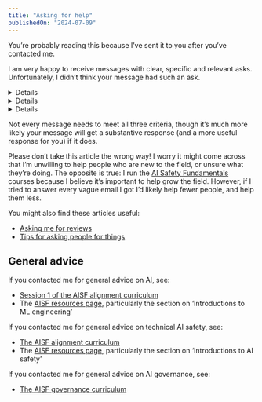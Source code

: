 ```yaml
---
title: "Asking for help"
publishedOn: "2024-07-09"
---
```



You’re probably reading this because I’ve sent it to you after you’ve contacted me.

I am very happy to receive messages with clear, specific and relevant asks. Unfortunately, I didn’t think your message had such an ask.

<Details title="Clear: There should be a obvious ask.">

An unclear ask:

> I've been reading about recent advancements in AI and it's got me thinking. Given your background, I imagine you might have some valuable perspectives on this topic.
>
> I'm curious about the implications of AI for our industry and society at large. There seems to be so much to consider. I've been trying to wrap my head around it all, but it's quite complex.
>
> It’d be great to connect, and then maybe we can work on this more in future.

</Details>

<Details title="Specific: The ask should be well-defined and reasonably narrow.">

A good rule of thumb is that your ask is only relevant to your situation, and wouldn’t apply to 1,000+ people.

A non-specific ask:

> Do you know of any good ways to get more familiar with AI? I'm not sure where to start or what exactly I'm looking for, but I feel like it's an important topic to understand better.
>
> Any thoughts or suggestions you might have would be greatly appreciated. Thanks in advance for your help!

I don’t usually consider ‘Can we chat for 30 minutes’ on its own a specific ask. I’d prefer you lay out the questions you want answers to or areas you’re confused about (at least briefly) - then I’ll have more context as to whether I want to answer them, and I can choose between doing so in writing or on a call.

Also please don’t ask to ask:

> I had some questions about AI safety. Would it be okay if I send them to you to look over?

Instead, just ask the questions from the outset.

</Details>

<Details title="Relevant: I should be the right person to do the thing you’re asking for.">

A non-relevant ask:

> I hope this email finds you well. I'm reaching out because I'm currently working on implementing direct preference optimization (DPO) for fine-tuning large language models, and I have a few specific technical questions I was hoping you could help clarify:
>
> 1. In your experience, what's the optimal batch size when training with DPO? I'm particularly interested in how this might differ from standard supervised fine-tuning.
> 2. How do you typically handle the reference model distribution in practice? Do you use a frozen copy of the initial model, or do you have strategies for updating it during training?
>
> I appreciate any insights you can provide on these points. If it's easier to discuss this over a call, I'd be happy to schedule one at your convenience.

This would _probably_ be a pretty good email to a DPO expert (provided answers to these questions aren’t easily discoverable online, and there’s sufficient context to answer them here). But I am not a DPO expert.

In general, I’d be more okay with receiving this kind of email: I’d just tell you I couldn’t answer these questions. Lean towards contacting me if you’re not sure about relevance, but do have a clear and specific ask.

</Details>

Not every message needs to meet all three criteria, though it’s much more likely your message will get a substantive response (and a more useful response for you) if it does.

Please don’t take this article the wrong way! I worry it might come across that I’m unwilling to help people who are new to the field, or unsure what they’re doing. The opposite is true: I run the [AI Safety Fundamentals](https://aisafetyfundamentals.com/) courses because I believe it’s important to help grow the field. However, if I tried to answer every vague email I got I’d likely help fewer people, and help them less.

You might also find these articles useful:
* [Asking me for reviews](/reviews/)
* [Tips for asking people for things](https://forum.effectivealtruism.org/posts/3QapZFzw9fQqno8mq/tips-for-asking-people-for-things)

## General advice

If you contacted me for general advice on AI, see:
* [Session 1 of the AISF alignment curriculum](https://course.aisafetyfundamentals.com/alignment?session=1)
* The [AISF resources page](https://aisafetyfundamentals.com/resources/), particularly the section on ‘Introductions to ML engineering’

If you contacted me for general advice on technical AI safety, see:
* [The AISF alignment curriculum](https://course.aisafetyfundamentals.com/alignment)
* The [AISF resources page](https://aisafetyfundamentals.com/resources/), particularly the section on ‘Introductions to AI safety’

If you contacted me for general advice on AI governance, see:
* [The AISF governance curriculum](https://course.aisafetyfundamentals.com/governance)
